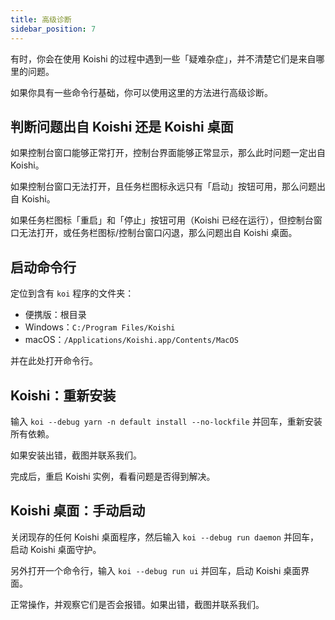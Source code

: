 ```yaml
---
title: 高级诊断
sidebar_position: 7
---
```


有时，你会在使用 Koishi 的过程中遇到一些「疑难杂症」，并不清楚它们是来自哪里的问题。

如果你具有一些命令行基础，你可以使用这里的方法进行高级诊断。

## 判断问题出自 Koishi 还是 Koishi 桌面

如果控制台窗口能够正常打开，控制台界面能够正常显示，那么此时问题一定出自 Koishi。

如果控制台窗口无法打开，且任务栏图标永远只有「启动」按钮可用，那么问题出自 Koishi。

如果任务栏图标「重启」和「停止」按钮可用（Koishi 已经在运行），但控制台窗口无法打开，或任务栏图标/控制台窗口闪退，那么问题出自 Koishi 桌面。

## 启动命令行

定位到含有 `koi` 程序的文件夹：

- 便携版：根目录
- Windows：`C:/Program Files/Koishi`
- macOS：`/Applications/Koishi.app/Contents/MacOS`

并在此处打开命令行。

## Koishi：重新安装

输入 `koi --debug yarn -n default install --no-lockfile` 并回车，重新安装所有依赖。

如果安装出错，截图并联系我们。

完成后，重启 Koishi 实例，看看问题是否得到解决。

## Koishi 桌面：手动启动

关闭现存的任何 Koishi 桌面程序，然后输入 `koi --debug run daemon` 并回车，启动 Koishi 桌面守护。

另外打开一个命令行，输入 `koi --debug run ui` 并回车，启动 Koishi 桌面界面。

正常操作，并观察它们是否会报错。如果出错，截图并联系我们。

